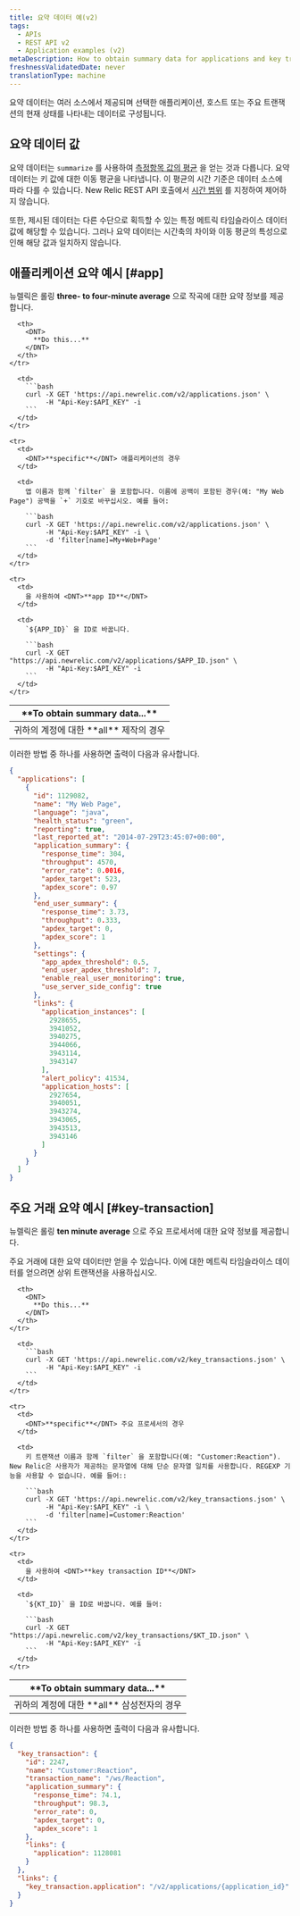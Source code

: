 ```yaml
---
title: 요약 데이터 예(v2)
tags:
  - APIs
  - REST API v2
  - Application examples (v2)
metaDescription: How to obtain summary data for applications and key transactions by using New Relic's REST API v2.
freshnessValidatedDate: never
translationType: machine
---
```


요약 데이터는 여러 소스에서 제공되며 선택한 애플리케이션, 호스트 또는 주요 트랜잭션의 현재 상태를 나타내는 데이터로 구성됩니다.

## 요약 데이터 값

요약 데이터는 `summarize` 를 사용하여 [측정항목 값의 평균](/docs/apm/apis/requirements/calculating-average-metric-values-summarize) 을 얻는 것과 다릅니다. 요약 데이터는 키 값에 대한 이동 평균을 나타냅니다. 이 평균의 시간 기준은 데이터 소스에 따라 다를 수 있습니다. New Relic REST API 호출에서 [시간 범위](/docs/apm/apis/api-v2-examples/specifying-time-range-api-v2) 를 지정하여 제어하지 않습니다.

또한, 제시된 데이터는 다른 수단으로 획득할 수 있는 특정 메트릭 타임슬라이스 데이터 값에 해당할 수 있습니다. 그러나 요약 데이터는 시간축의 차이와 이동 평균의 특성으로 인해 해당 값과 일치하지 않습니다.

## 애플리케이션 요약 예시 [#app]

뉴렐릭은 롤링 <DNT>**three- to four-minute average**</DNT> 으로 작곡에 대한 요약 정보를 제공합니다.

<table>
  <thead>
    <tr>
      <th width={200}>
        <DNT>
          **To obtain summary data...**
        </DNT>
      </th>

      <th>
        <DNT>
          **Do this...**
        </DNT>
      </th>
    </tr>
  </thead>

  <tbody>
    <tr>
      <td>
        귀하의 계정에 대한 <DNT>**all**</DNT> 제작의 경우
      </td>

      <td>
        ```bash
        curl -X GET 'https://api.newrelic.com/v2/applications.json' \
             -H "Api-Key:$API_KEY" -i
        ```
      </td>
    </tr>

    <tr>
      <td>
        <DNT>**specific**</DNT> 애플리케이션의 경우
      </td>

      <td>
        앱 이름과 함께 `filter` 을 포함합니다. 이름에 공백이 포함된 경우(예: "My Web Page") 공백을 `+` 기호로 바꾸십시오. 예를 들어:

        ```bash
        curl -X GET 'https://api.newrelic.com/v2/applications.json' \
             -H "Api-Key:$API_KEY" -i \
             -d 'filter[name]=My+Web+Page'
        ```
      </td>
    </tr>

    <tr>
      <td>
        을 사용하여 <DNT>**app ID**</DNT>
      </td>

      <td>
        `${APP_ID}` 을 ID로 바꿉니다.

        ```bash
        curl -X GET "https://api.newrelic.com/v2/applications/$APP_ID.json" \
             -H "Api-Key:$API_KEY" -i
        ```
      </td>
    </tr>
  </tbody>
</table>

이러한 방법 중 하나를 사용하면 출력이 다음과 유사합니다.

```json
{
  "applications": [
    {
      "id": 1129082,
      "name": "My Web Page",
      "language": "java",
      "health_status": "green",
      "reporting": true,
      "last_reported_at": "2014-07-29T23:45:07+00:00",
      "application_summary": {
        "response_time": 304,
        "throughput": 4570,
        "error_rate": 0.0016,
        "apdex_target": 523,
        "apdex_score": 0.97
      },
      "end_user_summary": {
        "response_time": 3.73,
        "throughput": 0.333,
        "apdex_target": 0,
        "apdex_score": 1
      },
      "settings": {
        "app_apdex_threshold": 0.5,
        "end_user_apdex_threshold": 7,
        "enable_real_user_monitoring": true,
        "use_server_side_config": true
      },
      "links": {
        "application_instances": [
          2928655,
          3941052,
          3940275,
          3944066,
          3943114,
          3943147
        ],
        "alert_policy": 41534,
        "application_hosts": [
          2927654,
          3940051,
          3943274,
          3943065,
          3943513,
          3943146
        ]
      }
    }
  ]
}
```

## 주요 거래 요약 예시 [#key-transaction]

뉴렐릭은 롤링 <DNT>**ten minute average**</DNT> 으로 주요 프로세서에 대한 요약 정보를 제공합니다.

<Callout variant="important">
  주요 거래에 대한 요약 데이터만 얻을 수 있습니다. 이에 대한 메트릭 타임슬라이스 데이터를 얻으려면 상위 트랜잭션을 사용하십시오.
</Callout>

<table>
  <thead>
    <tr>
      <th width={200}>
        <DNT>
          **To obtain summary data...**
        </DNT>
      </th>

      <th>
        <DNT>
          **Do this...**
        </DNT>
      </th>
    </tr>
  </thead>

  <tbody>
    <tr>
      <td>
        귀하의 계정에 대한 <DNT>**all**</DNT> 삼성전자의 경우
      </td>

      <td>
        ```bash
        curl -X GET 'https://api.newrelic.com/v2/key_transactions.json' \
             -H "Api-Key:$API_KEY" -i
        ```
      </td>
    </tr>

    <tr>
      <td>
        <DNT>**specific**</DNT> 주요 프로세서의 경우
      </td>

      <td>
        키 트랜잭션 이름과 함께 `filter` 을 포함합니다(예: "Customer:Reaction"). New Relic은 사용자가 제공하는 문자열에 대해 단순 문자열 일치를 사용합니다. REGEXP 기능을 사용할 수 없습니다. 예를 들어::

        ```bash
        curl -X GET 'https://api.newrelic.com/v2/key_transactions.json' \
             -H "Api-Key:$API_KEY" -i \
             -d 'filter[name]=Customer:Reaction'
        ```
      </td>
    </tr>

    <tr>
      <td>
        을 사용하여 <DNT>**key transaction ID**</DNT>
      </td>

      <td>
        `${KT_ID}` 을 ID로 바꿉니다. 예를 들어:

        ```bash
        curl -X GET "https://api.newrelic.com/v2/key_transactions/$KT_ID.json" \
             -H "Api-Key:$API_KEY" -i
        ```
      </td>
    </tr>
  </tbody>
</table>

이러한 방법 중 하나를 사용하면 출력이 다음과 유사합니다.

```json
{
  "key_transaction": {
    "id": 2247,
    "name": "Customer:Reaction",
    "transaction_name": "/ws/Reaction",
    "application_summary": {
      "response_time": 74.1,
      "throughput": 98.3,
      "error_rate": 0,
      "apdex_target": 0,
      "apdex_score": 1
    },
    "links": {
      "application": 1128081
    }
  },
  "links": {
    "key_transaction.application": "/v2/applications/{application_id}"
  }
}
```